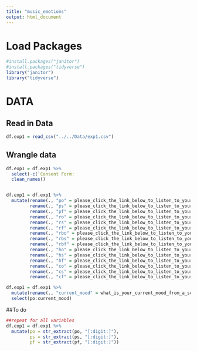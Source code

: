 ```yaml
---
title: "music_emotions"
output: html_document
---
```


# Load Packages
```r

#install.packages("janitor")
#install.packages("tidyverse")
library("janitor")
library("tidyverse")
```

# DATA
## Read in Data 

```r
df.exp1 = read_csv("../../Data/exp1.csv")
```

## Wrangle data

```r
df.exp1 = df.exp1 %>% 
  select(-c(`Consent Form:                                                       DESCRIPTION: You are invited to participate in a research study on how different genres and tempos of music affect teenager’s emotions. Hopefully, based on the data, we can see what type of music at what tempo has the most positive/negative impact on teenager’s moods. You will be asked to listen to 15 20-to-30-seconds-long recordings of different music at different tempos and rate your mood after listening to each one.                                                                              TIME INVOLVEMENT: Your participation will take approximately 8-10 mins to finish the survey           RISKS AND BENEFITS: The risks associated with this study are none. Study data will be stored securely, minimizing the risk of confidentiality breach. We cannot and do not guarantee or promise that you will receive any benefits from this study. Your decision of whether or not to participate in this study will not affect your grades in school.                                               PARTICIPANT’S RIGHTS: If you have read this form and have decided to participate in this project, please understand your participation is voluntary and you have the right to withdraw your consent or discontinue participation at any time without penalty or loss of benefits to which you are otherwise entitled. The alternative is not to participate. You have the right to refuse to answer particular questions. The results of this research study may be presented at scientific or professional meetings or published in scientific journals. Your individual privacy will be maintained in all published and written data resulting from the study.`, Timestamp, Score)) %>% 
  clean_names() 


df.exp1 = df.exp1 %>% 
  mutate(rename(., "po" = please_click_the_link_below_to_listen_to_your_audio_whats_your_mood_after_listening_to_the_audio_from_a_scale_of_1_10_po),
         rename(., "ps" = please_click_the_link_below_to_listen_to_your_audio_whats_your_mood_after_listening_to_the_audio_from_a_scale_of_1_10_ps),
         rename(., "pf" = please_click_the_link_below_to_listen_to_your_audio_whats_your_mood_after_listening_to_the_audio_from_a_scale_of_1_10_pf),
         rename(., "ro" = please_click_the_link_below_to_listen_to_your_audio_whats_your_mood_after_listening_to_the_audio_from_a_scale_of_1_10_ro),
         rename(., "rs" = please_click_the_link_below_to_listen_to_your_audio_whats_your_mood_after_listening_to_the_audio_from_a_scale_of_1_10_rs),
         rename(., "rf" = please_click_the_link_below_to_listen_to_your_audio_whats_your_mood_after_listening_to_the_audio_from_a_scale_of_1_10_rf),
         rename(., "rbo" = please_click_the_link_below_to_listen_to_your_audio_whats_your_mood_after_listening_to_the_audio_from_a_scale_of_1_10_rbo),
         rename(., "rbs" = please_click_the_link_below_to_listen_to_your_audio_whats_your_mood_after_listening_to_the_audio_from_a_scale_of_1_10_rbs),
         rename(., "rbf" = please_click_the_link_below_to_listen_to_your_audio_whats_your_mood_after_listening_to_the_audio_from_a_scale_of_1_10_rbf),
         rename(., "ho" = please_click_the_link_below_to_listen_to_your_audio_whats_your_mood_after_listening_to_the_audio_from_a_scale_of_1_10_ho),
         rename(., "hs" = please_click_the_link_below_to_listen_to_your_audio_whats_your_mood_after_listening_to_the_audio_from_a_scale_of_1_10_hs),
         rename(., "hf" = please_click_the_link_below_to_listen_to_your_audio_whats_your_mood_after_listening_to_the_audio_from_a_scale_of_1_10_hf),
         rename(., "co" = please_click_the_link_below_to_listen_to_your_audio_whats_your_mood_after_listening_to_the_audio_from_a_scale_of_1_10_co),
         rename(., "cs" = please_click_the_link_below_to_listen_to_your_audio_whats_your_mood_after_listening_to_the_audio_from_a_scale_of_1_10_cs),
         rename(., "cf" = please_click_the_link_below_to_listen_to_your_audio_whats_your_mood_after_listening_to_the_audio_from_a_scale_of_1_10_cf))

df.exp1 = df.exp1 %>% 
  mutate(rename(., "current_mood" = what_is_your_current_mood_from_a_scale_of_1_10)) %>% 
  select(po:current_mood)


```

##To do 

```r

##repeat for all variables
df.exp1 = df.exp1 %>% 
  mutate(po = str_extract(po, "[:digit:]"),
         ps = str_extract(ps, "[:digit:]"),
         pf = str_extract(pf, "[:digit:]"))

```

